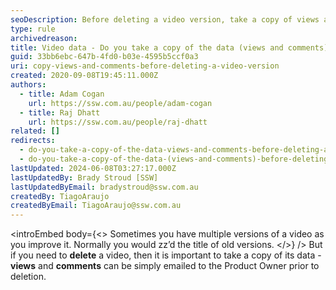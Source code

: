 ```yaml
---
seoDescription: Before deleting a video version, take a copy of views and comments to preserve valuable data.
type: rule
archivedreason:
title: Video data - Do you take a copy of the data (views and comments) before deleting a version for good?
guid: 33bb6ebc-647b-4fd0-b03e-4595b5ccf0a3
uri: copy-views-and-comments-before-deleting-a-video-version
created: 2020-09-08T19:45:11.000Z
authors:
  - title: Adam Cogan
    url: https://ssw.com.au/people/adam-cogan
  - title: Raj Dhatt
    url: https://ssw.com.au/people/raj-dhatt
related: []
redirects:
  - do-you-take-a-copy-of-the-data-views-and-comments-before-deleting-a-version-for-good
  - do-you-take-a-copy-of-the-data-(views-and-comments)-before-deleting-a-version-for-good
lastUpdated: 2024-06-08T03:27:17.000Z
lastUpdatedBy: Brady Stroud [SSW]
lastUpdatedByEmail: bradystroud@ssw.com.au
createdBy: TiagoAraujo
createdByEmail: TiagoAraujo@ssw.com.au
---
```


<introEmbed
  body={<>
Sometimes you have multiple versions of a video as you improve it. Normally you would zz’d the title of old versions.
  </>}
/>
But if you need to **delete** a video, then it is important to take a copy of its data - **views** and **comments** can be simply emailed to the Product Owner prior to deletion.
